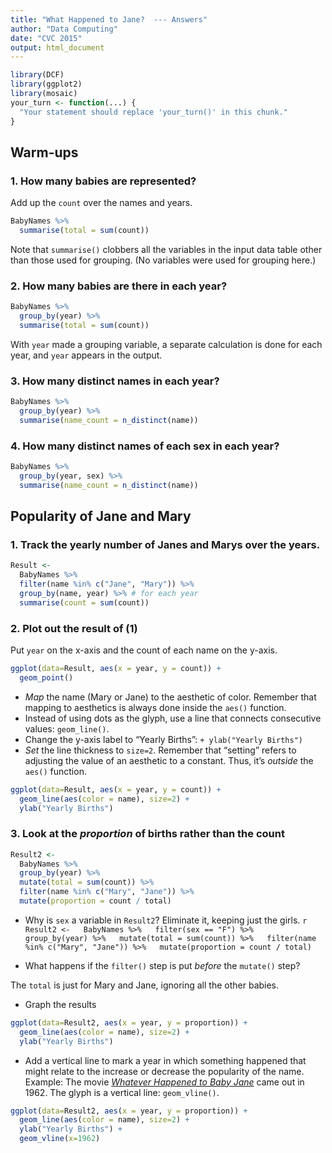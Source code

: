 ```yaml
---
title: "What Happened to Jane?  --- Answers"
author: "Data Computing"
date: "CVC 2015"
output: html_document
---
```


```r
library(DCF)
library(ggplot2)
library(mosaic)
your_turn <- function(...) {
  "Your statement should replace 'your_turn()' in this chunk."
}
```


## Warm-ups


### 1. How many babies are represented?

Add up the `count` over the names and years.  

```r
BabyNames %>%
  summarise(total = sum(count)) 
```

Note that `summarise()` clobbers all the variables in the input data table other than those used for grouping. (No variables were used for grouping here.)


### 2. How many babies are there in each year?

```r
BabyNames %>% 
  group_by(year) %>% 
  summarise(total = sum(count)) 
```

With `year` made a grouping variable, a separate calculation is done for each year, and `year` appears in the output.

### 3. How many distinct names in each year?

```r
BabyNames %>%
  group_by(year) %>%
  summarise(name_count = n_distinct(name))
```

### 4. How many distinct names of each sex in each year?

```r
BabyNames %>%
  group_by(year, sex) %>%
  summarise(name_count = n_distinct(name))
```

## Popularity of Jane and Mary

### 1. Track the yearly number of Janes and Marys over the years.

```r
Result <-
  BabyNames %>%
  filter(name %in% c("Jane", "Mary")) %>% 
  group_by(name, year) %>% # for each year
  summarise(count = sum(count))
```

### 2. Plot out the result of (1)

Put `year` on the x-axis and the count of each name on the y-axis.

```r
ggplot(data=Result, aes(x = year, y = count)) +
  geom_point()
```

* *Map* the name (Mary or Jane) to the aesthetic of color.  Remember that mapping to aesthetics is always done inside the `aes()` function.
* Instead of using dots as the glyph, use a line that connects consecutive values: `geom_line()`.
* Change the y-axis label to "Yearly Births": `+ ylab("Yearly Births")`
* *Set* the line thickness to `size=2`. Remember that "setting" refers to adjusting the value of an aesthetic to a constant.  Thus, it's *outside* the `aes()` function.

```r
ggplot(data=Result, aes(x = year, y = count)) +
  geom_line(aes(color = name), size=2) +
  ylab("Yearly Births")
```

### 3. Look at the *proportion* of births rather than the count

```r
Result2 <-
  BabyNames %>%
  group_by(year) %>%
  mutate(total = sum(count)) %>%
  filter(name %in% c("Mary", "Jane")) %>%
  mutate(proportion = count / total)
```

* Why is `sex` a variable in `Result2`? Eliminate it, keeping just the girls.
    ```r
Result2 <-
  BabyNames %>%
  filter(sex == "F") %>%
  group_by(year) %>%
  mutate(total = sum(count)) %>%
  filter(name %in% c("Mary", "Jane")) %>%
  mutate(proportion = count / total)        
```

* What happens if the `filter()` step is put *before* the `mutate()` step?

The `total` is just for Mary and Jane, ignoring all the other babies.

* Graph the results
```r
ggplot(data=Result2, aes(x = year, y = proportion)) +
  geom_line(aes(color = name), size=2) +
  ylab("Yearly Births")
```

* Add a vertical line to mark a year in which something happened that might relate to the increase or decrease the popularity of the name.  Example: The movie [*Whatever Happened to Baby Jane*](http://en.wikipedia.org/wiki/What_Ever_Happened_to_Baby_Jane%3F_%281962_film%29) came out in 1962.  The glyph is a vertical line: `geom_vline()`.
  
```r
ggplot(data=Result2, aes(x = year, y = proportion)) +
  geom_line(aes(color = name), size=2) +
  ylab("Yearly Births") +
  geom_vline(x=1962)
```
